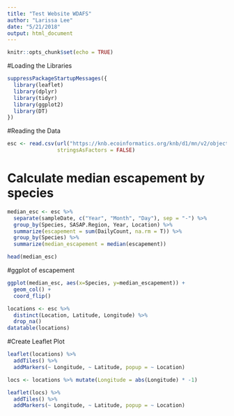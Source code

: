 ```yaml
---
title: "Test Website WDAFS"
author: "Larissa Lee"
date: "5/21/2018"
output: html_document
---
```


```r
knitr::opts_chunk$set(echo = TRUE)
```
#Loading the Libraries
```r
suppressPackageStartupMessages({
  library(leaflet)
  library(dplyr)
  library(tidyr)
  library(ggplot2)
  library(DT)
})
```

#Reading the Data
```r
esc <- read.csv(url("https://knb.ecoinformatics.org/knb/d1/mn/v2/object/knb.92020.1", method = "libcurl"), 
                stringsAsFactors = FALSE)
```

# Calculate median escapement by species
```r
median_esc <- esc %>% 
  separate(sampleDate, c("Year", "Month", "Day"), sep = "-") %>% 
  group_by(Species, SASAP.Region, Year, Location) %>% 
  summarize(escapement = sum(DailyCount, na.rm = T)) %>% 
  group_by(Species) %>% 
  summarize(median_escapement = median(escapement))

head(median_esc)
```
#ggplot of escapement

```r
ggplot(median_esc, aes(x=Species, y=median_escapement)) +
  geom_col() +
  coord_flip()
```

```r
locations <- esc %>% 
  distinct(Location, Latitude, Longitude) %>% 
  drop_na()
datatable(locations)
```
#Create Leaflet Plot
```r
leaflet(locations) %>% 
  addTiles() %>% 
  addMarkers(~ Longitude, ~ Latitude, popup = ~ Location)
```

```r
locs <- locations %>% mutate(Longitude = abs(Longitude) * -1)

leaflet(locs) %>% 
  addTiles() %>% 
  addMarkers(~ Longitude, ~ Latitude, popup = ~ Location)
```

